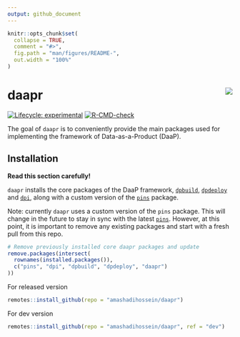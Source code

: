 ```yaml
---
output: github_document
---
```


<!-- README.md is generated from README.Rmd. Please edit that file -->

```r
knitr::opts_chunk$set(
  collapse = TRUE,
  comment = "#>",
  fig.path = "man/figures/README-",
  out.width = "100%"
)
```

# daapr <img src="man/figures/logo.png" align="right" />

<!-- badges: start -->
[![Lifecycle: experimental](https://img.shields.io/badge/lifecycle-experimental-orange.svg)](https://lifecycle.r-lib.org/articles/stages.html#experimental)
[![R-CMD-check](https://github.com/amashadihossein/daapr/workflows/R-CMD-check/badge.svg)](https://github.com/amashadihossein/daapr/actions)
<!-- badges: end -->

The goal of `daapr` is to conveniently provide the main packages used for 
implementing the framework of Data-as-a-Product (DaaP).

## Installation

**Read this section carefully!** 

`daapr` installs the core packages of the DaaP framework, 
[`dpbuild`](https://github.com/amashadihossein/dpbuild), 
[`dpdeploy`](https://github.com/amashadihossein/dpdeploy) and 
[`dpi`](https://github.com/amashadihossein/dpi), along with a custom version of 
the [`pins`](https://github.com/amashadihossein/pins) package.


Note: currently `daapr` uses a custom version of the 
`pins` package. This will change in the future to
stay in sync with the latest [`pins`](https://pins.rstudio.com/). However, 
at this point, it is important to
remove any existing packages and start with a fresh pull from this repo.

```r
# Remove previously installed core daapr packages and update
remove.packages(intersect(
  rownames(installed.packages()),
  c("pins", "dpi", "dpbuild", "dpdeploy", "daapr")
))
```

For released version

```r
remotes::install_github(repo = "amashadihossein/daapr")
```

For dev version

```r
remotes::install_github(repo = "amashadihossein/daapr", ref = "dev")
```

